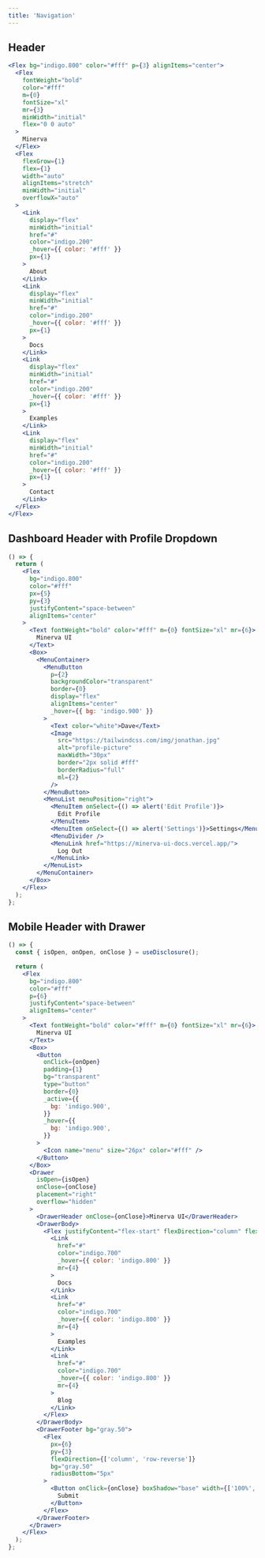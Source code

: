 ```yaml
---
title: 'Navigation'
---
```


## Header

```jsx live
<Flex bg="indigo.800" color="#fff" p={3} alignItems="center">
  <Flex
    fontWeight="bold"
    color="#fff"
    m={0}
    fontSize="xl"
    mr={3}
    minWidth="initial"
    flex="0 0 auto"
  >
    Minerva
  </Flex>
  <Flex
    flexGrow={1}
    flex={1}
    width="auto"
    alignItems="stretch"
    minWidth="initial"
    overflowX="auto"
  >
    <Link
      display="flex"
      minWidth="initial"
      href="#"
      color="indigo.200"
      _hover={{ color: '#fff' }}
      px={1}
    >
      About
    </Link>
    <Link
      display="flex"
      minWidth="initial"
      href="#"
      color="indigo.200"
      _hover={{ color: '#fff' }}
      px={1}
    >
      Docs
    </Link>
    <Link
      display="flex"
      minWidth="initial"
      href="#"
      color="indigo.200"
      _hover={{ color: '#fff' }}
      px={1}
    >
      Examples
    </Link>
    <Link
      display="flex"
      minWidth="initial"
      href="#"
      color="indigo.200"
      _hover={{ color: '#fff' }}
      px={1}
    >
      Contact
    </Link>
  </Flex>
</Flex>
```

## Dashboard Header with Profile Dropdown

```jsx live
() => {
  return (
    <Flex
      bg="indigo.800"
      color="#fff"
      px={5}
      py={3}
      justifyContent="space-between"
      alignItems="center"
    >
      <Text fontWeight="bold" color="#fff" m={0} fontSize="xl" mr={6}>
        Minerva UI
      </Text>
      <Box>
        <MenuContainer>
          <MenuButton
            p={2}
            backgroundColor="transparent"
            border={0}
            display="flex"
            alignItems="center"
            _hover={{ bg: 'indigo.900' }}
          >
            <Text color="white">Dave</Text>
            <Image
              src="https://tailwindcss.com/img/jonathan.jpg"
              alt="profile-picture"
              maxWidth="30px"
              border="2px solid #fff"
              borderRadius="full"
              ml={2}
            />
          </MenuButton>
          <MenuList menuPosition="right">
            <MenuItem onSelect={() => alert('Edit Profile')}>
              Edit Profile
            </MenuItem>
            <MenuItem onSelect={() => alert('Settings')}>Settings</MenuItem>
            <MenuDivider />
            <MenuLink href="https://minerva-ui-docs.vercel.app/">
              Log Out
            </MenuLink>
          </MenuList>
        </MenuContainer>
      </Box>
    </Flex>
  );
};
```

## Mobile Header with Drawer

```jsx live
() => {
  const { isOpen, onOpen, onClose } = useDisclosure();

  return (
    <Flex
      bg="indigo.800"
      color="#fff"
      p={6}
      justifyContent="space-between"
      alignItems="center"
    >
      <Text fontWeight="bold" color="#fff" m={0} fontSize="xl" mr={6}>
        Minerva UI
      </Text>
      <Box>
        <Button
          onClick={onOpen}
          padding={1}
          bg="transparent"
          type="button"
          border={0}
          _active={{
            bg: 'indigo.900',
          }}
          _hover={{
            bg: 'indigo.900',
          }}
        >
          <Icon name="menu" size="26px" color="#fff" />
        </Button>
      </Box>
      <Drawer
        isOpen={isOpen}
        onClose={onClose}
        placement="right"
        overflow="hidden"
      >
        <DrawerHeader onClose={onClose}>Minerva UI</DrawerHeader>
        <DrawerBody>
          <Flex justifyContent="flex-start" flexDirection="column" flexGrow={1}>
            <Link
              href="#"
              color="indigo.700"
              _hover={{ color: 'indigo.800' }}
              mr={4}
            >
              Docs
            </Link>
            <Link
              href="#"
              color="indigo.700"
              _hover={{ color: 'indigo.800' }}
              mr={4}
            >
              Examples
            </Link>
            <Link
              href="#"
              color="indigo.700"
              _hover={{ color: 'indigo.800' }}
              mr={4}
            >
              Blog
            </Link>
          </Flex>
        </DrawerBody>
        <DrawerFooter bg="gray.50">
          <Flex
            px={6}
            py={3}
            flexDirection={['column', 'row-reverse']}
            bg="gray.50"
            radiusBottom="5px"
          >
            <Button onClick={onClose} boxShadow="base" width={['100%', 'auto']}>
              Submit
            </Button>
          </Flex>
        </DrawerFooter>
      </Drawer>
    </Flex>
  );
};
```
